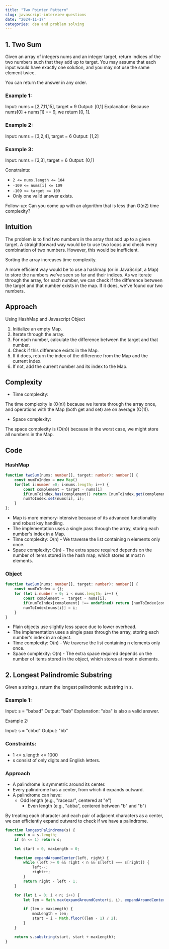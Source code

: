```yaml
---
title: "Two Pointer Pattern"
slug: javascript-interview-questions
date: "2024-11-17"
categories: dsa and problem solving
---
```


## 1. Two Sum

Given an array of integers nums and an integer target, return indices of the two numbers such that they add up to target.
You may assume that each input would have exactly one solution, and you may not use the same element twice.

You can return the answer in any order.

 
### Example 1:

Input: nums = [2,7,11,15], target = 9
Output: [0,1]
Explanation: Because nums[0] + nums[1] == 9, we return [0, 1].

### Example 2:

Input: nums = [3,2,4], target = 6
Output: [1,2]

### Example 3:

Input: nums = [3,3], target = 6
Output: [0,1]

 

Constraints:

- `2 <= nums.length <= 104`
- `-109 <= nums[i] <= 109`
- `-109 <= target <= 109`
- Only one valid answer exists.

 
Follow-up: Can you come up with an algorithm that is less than O(n2) time complexity?

## Intuition

The problem is to find two numbers in the array that add up to a given target. A straightforward way would be to use two loops and check every combination of two numbers. However, this would be inefficient. 

Sorting the array increases time complexity.

A more efficient way would be to use a hashmap (or in JavaScript, a Map) to store the numbers we've seen so far and their indices. As we iterate through the array, for each number, we can check if the difference between the target and that number exists in the map. If it does, we've found our two numbers.

## Approach

Using HashMap and Javascript Object
1. Initialize an empty Map.
2. Iterate through the array.
3. For each number, calculate the difference between the target and that number.
4. Check if this difference exists in the Map.
5. If it does, return the index of the difference from the Map and the current index.
6. If not, add the current number and its index to the Map.


## Complexity

- Time complexity:

The time complexity is (O(n)) because we iterate through the array once, and operations with the Map (both get and set) are on average (O(1)).

- Space complexity:

The space complexity is (O(n)) because in the worst case, we might store all numbers in the Map.

## Code

### HashMap
```typescript 
function twoSum(nums: number[], target: number): number[] {
    const numToIndex = new Map()
    for(let i:number =0; i<nums.length; i++) {
        const complement = target - nums[i]
        if(numToIndex.has(complement)) return [numToIndex.get(complement), i];
        numToIndex.set(nums[i], i);
    }
};
```
- Map is more memory-intensive because of its advanced functionality and robust key handling.
- The implementation uses a single pass through the array, storing each number's index in a Map.
- Time complexity: O(n) - We traverse the list containing n elements only once.
- Space complexity: O(n) - The extra space required depends on the number of items stored in the hash map, which stores at most n elements.

### Object
```typescript
function twoSum(nums: number[], target: number): number[] {
	const numToIndex = {};
	for (let i:number = 0; i < nums.length; i++) {
		const complement =  target - nums[i];
		if(numToIndex[complement] !== undefined) return [numToIndex[complement], i];
		numToIndex[nums[i]] = i;
	}
}
```
- Plain objects use slightly less space due to lower overhead.
- The implementation uses a single pass through the array, storing each number's index in an object.
- Time complexity: O(n) - We traverse the list containing n elements only once.
- Space complexity: O(n) - The extra space required depends on the number of items stored in the object, which stores at most n elements.


## 2. Longest Palindromic Substring

Given a string s, return the longest palindromic substring in s.

### Example 1:

Input: s = "babad"
Output: "bab"
Explanation: "aba" is also a valid answer.

Example 2:

Input: s = "cbbd"
Output: "bb"


### Constraints:

- 1 <= s.length <= 1000
- s consist of only digits and English letters.


### Approach


- A palindrome is symmetric around its center.
- Every palindrome has a center, from which it expands outward.
- A palindrome can have:
	- Odd length (e.g., "racecar", centered at "e")
        - Even length (e.g., "abba", centered between "b" and "b")

By treating each character and each pair of adjacent characters as a center, we can efficiently expand outward to check if we have a palindrome.

```js
function longestPalindrome(s) {
    const n = s.length;
    if (n <= 1) return s;

    let start = 0, maxLength = 0;

    function expandAroundCenter(left, right) {
        while (left >= 0 && right < n && s[left] === s[right]) {
            left--;
            right++;
        }
        return right - left - 1;
    }

    for (let i = 0; i < n; i++) {
        let len = Math.max(expandAroundCenter(i, i), expandAroundCenter(i, i + 1));

        if (len > maxLength) {
            maxLength = len;
            start = i - Math.floor((len - 1) / 2);
        }
    }

    return s.substring(start, start + maxLength);
}
```
